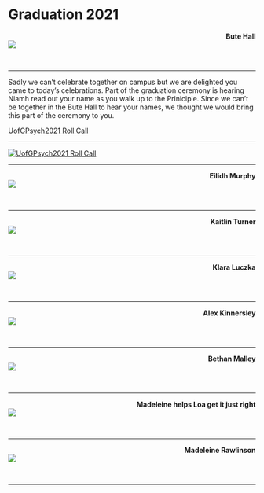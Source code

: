 # Graduation 2021 {-}

<div>
<span style = "float: right;">**Bute Hall**</span>
<br>
<img src="images/Bute Hall.jpg"> 
</div>


<div>
<br>
</div>

---

Sadly we can't celebrate together on campus but we are delighted you came to today's celebrations. Part of the graduation ceremony is hearing Niamh read out your name as you walk up to the Priniciple. Since we can't be together in the Bute Hall to hear your names, we thought we would bring this part of the ceremony to you. 


<a href = "https://youtu.be/vB-YjRYpCfg" target = "_blank">UofGPsych2021 Roll Call</a>

---

[![UofGPsych2021 Roll Call]({https://twitter.com/UofGPsychology/photo})]({https://youtu.be/vB-YjRYpCfg} "Graduation Video")

---

<div>
<span style = "float: right;">**Eilidh Murphy**</span>
<br>
<img src="images/Eilidh_grad.png"> 
</div>


<div>
<br>
</div>



---

<div>
<span style = "float: right;">**Kaitlin Turner**</span>
<br>
<img src="images/Kaitlin_grad.png"> 
</div>


<div>
<br>
</div>

---

<div>
<span style = "float: right;">**Klara Luczka**</span>
<br>
<img src="images/Klara_grad.JPG"> 
</div>


<div>
<br>
</div>

---

<div>
<span style = "float: right;">**Alex Kinnersley**</span>
<br>
<img src="images/Alex_K_grad.jpg"> 
</div>


<div>
<br>
</div>

---

<div>
<span style = "float: right;">**Bethan Malley**</span>
<br>
<img src="images/Bethan_grad.jpg"> 
</div>


<div>
<br>
</div>

---

<div>
<span style = "float: right;">**Madeleine helps Loa get it just right**</span>
<br>
<img src="images/Genevieve helps Loa get it just right.jpg"> 
</div>


<div>
<br>
</div>

---

<div>
<span style = "float: right;">**Madeleine Rawlinson**</span>
<br>
<img src="images/Genevieve.jpg"> 
</div>


<div>
<br>
</div>

---


